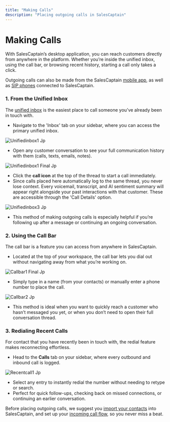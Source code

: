 ```yaml
---
title: "Making Calls"
description: "Placing outgoing calls in SalesCaptain"
---
```


# **Making Calls**

With SalesCaptain’s desktop application, you can reach customers directly from anywhere in the platform. Whether you’re inside the unified inbox, using the call bar, or browsing recent history, starting a call only takes a click.

Outgoing calls can also be made from the SalesCaptain <u>mobile app</u>, as well as <u>SIP phones</u> connected to SalesCaptain. 

### **1. From the Unified Inbox**

The <u>unified inbox</u> is the easiest place to call someone you’ve already been in touch with.

- Navigate to the 'Inbox' tab on your sidebar, where you can access the primary unified inbox.

![Unifiedinbox1 Jp](/images/unifiedinbox1.jpg)

- Open any customer conversation to see your full communication history with them (calls, texts, emails, notes).

![Unifiedinbox1 Final Jp](/images/unifiedinbox1_final.jpg)

- Click the **call icon** at the top of the thread to start a call immediately.
- Since calls placed here automatically log to the same thread, you never lose context. Every voicemail, transcript, and AI sentiment summary will appear right alongside your past interactions with that customer. These are accessible through the 'Call Details' option.

![Unifiedinbox3 Jp](/images/unifiedinbox3.jpg)

- This method of making outgoing calls is especially helpful if you’re following up after a message or continuing an ongoing conversation.

### **2. Using the Call Bar**

The call bar is a feature you can access from anywhere in SalesCaptain.

- Located at the top of your workspace, the call bar lets you dial out without navigating away from what you’re working on.

![Callbar1 Final Jp](/images/callbar1_final.jpg)

- Simply type in a name (from your contacts) or manually enter a phone number to place the call.

![Callbar2 Jp](/images/callbar2.jpg)

- This method is ideal when you want to quickly reach a customer who hasn’t messaged you yet, or when you don’t need to open their full conversation thread.

### **3. Redialing Recent Calls**

For contact that you have recently been in touch with, the redial feature makes reconnecting effortless.

- Head to the **Calls** tab on your sidebar, where every outbound and inbound call is logged.

![Recentcall1 Jp](/images/recentcall1.jpg)

- Select any entry to instantly redial the number without needing to retype or search.
- Perfect for quick follow-ups, checking back on missed connections, or continuing an earlier conversation.

Before placing outgoing calls, we suggest you <u>import your contacts</u> into SalesCaptain, and set up your <u>incoming call flow</u>, so you never miss a beat.

 